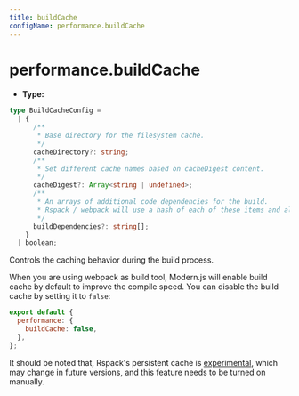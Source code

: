 ```yaml
---
title: buildCache
configName: performance.buildCache
---
```


# performance.buildCache

- **Type:**

```ts
type BuildCacheConfig =
  | {
      /**
       * Base directory for the filesystem cache.
       */
      cacheDirectory?: string;
      /**
       * Set different cache names based on cacheDigest content.
       */
      cacheDigest?: Array<string | undefined>;
      /**
       * An arrays of additional code dependencies for the build.
       * Rspack / webpack will use a hash of each of these items and all dependencies to invalidate the filesystem cache.
       */
      buildDependencies?: string[];
    }
  | boolean;
```

Controls the caching behavior during the build process.

When you are using webpack as build tool, Modern.js will enable build cache by default to improve the compile speed. You can disable the build cache by setting it to `false`:

```js
export default {
  performance: {
    buildCache: false,
  },
};
```

It should be noted that, Rspack's persistent cache is [experimental](https://rspack.dev/config/experiments#experimentscache), which may change in future versions, and this feature needs to be turned on manually.


<RsbuildConfig configName="performance.buildCache" />

